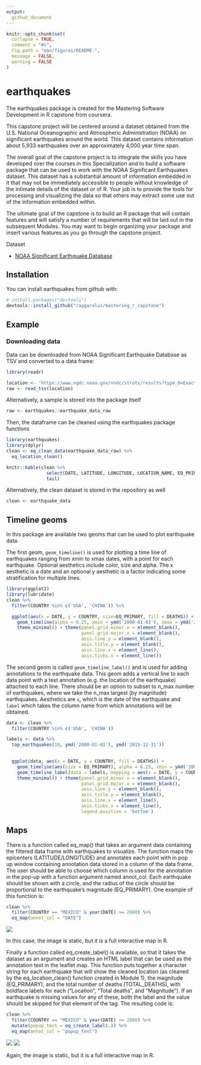 ```yaml
---
output:
  github_document
---
```


<!-- README.md is generated from README.Rmd. Please edit that file -->

```r
knitr::opts_chunk$set(
  collapse = TRUE,
  comment = "#>",
  fig.path = "man/figures/README-",
  message = FALSE,
  warning = FALSE
)
```

# earthquakes

The earthquakes package is created for the Mastering Software Development in R capstone from coursera.

This capstone project will be centered around a dataset obtained from the U.S. National Oceanographic and Atmospheric Administration (NOAA) on significant earthquakes around the world. This dataset contains information about 5,933 earthquakes over an approximately 4,000 year time span.

The overall goal of the capstone project is to integrate the skills you have developed over the courses in this Specialization and to build a software package that can be used to work with the NOAA Significant Earthquakes dataset. This dataset has a substantial amount of information embedded in it that may not be immediately accessible to people without knowledge of the intimate details of the dataset or of R. Your job is to provide the tools for processing and visualizing the data so that others may extract some use out of the information embedded within.

The ultimate goal of the capstone is to build an R package that will contain features and will satisfy a number of requirements that will be laid out in the subsequent Modules. You may want to begin organizing your package and insert various features as you go through the capstone project.

Dataset

* [NOAA Significant Earthquake Database](https://www.ngdc.noaa.gov/nndc/struts/form?t=101650&s=1&d=1)

## Installation

You can install earthquakes from github with:

```r
# install.packages("devtools")
devtools::install_github("raggaraluz/mastering_r_capstone")
```

## Example

### Downloading data

Data can be downloaded from NOAA Significant Earthquake Database as TSV and converted to a data frame:

```r
library(readr)

location <- 'https://www.ngdc.noaa.gov/nndc/struts/results?type_0=Exact&query_0=$ID&t=101650&s=13&d=189&dfn=signif.txt'
raw <- read_tsv(location)
```

Alternatively, a sample is stored into the package itself
```r
raw <- earthquakes::earthquake_data_raw
```

Then, the dataframe can be cleaned using the earthquakes package functions
```r
library(earthquakes)
library(dplyr)
clean <- eq_clean_data(earthquake_data_raw) %>%
  eq_location_clean()

knitr::kable(clean %>%
               select(DATE, LATITUDE, LONGITUDE, LOCATION_NAME, EQ_PRIMARY) %>%
               tail)
```


Alternatively, the clean dataset is stored in the repository as well

```r
clean <- earthquake_data
```

## Timeline geoms

In this package are available two geoms that can be used to plot earthquake data.

The first geom, `geom_timeline()` is used for plotting a time line of earthquakes ranging from xmin to xmax dates, with a point for each earthquake. Optional aesthetics include color, size and alpha. The x aesthetic is a date and an optional y aesthetic is a factor indicating some stratification for multiple lines.

```r
library(ggplot2)
library(lubridate)
clean %>%
  filter(COUNTRY %in% c('USA', 'CHINA')) %>%

  ggplot(aes(x = DATE, y = COUNTRY, size=EQ_PRIMARY, fill = DEATHS)) +
    geom_timeline(alpha = 0.25, xmin = ymd('2000-01-01'), xmax = ymd('2015-12-31')) +
    theme_minimal() + theme(panel.grid.minor.x = element_blank(),
                            panel.grid.major.x = element_blank(),
                            axis.line.y = element_blank(),
                            axis.title.y = element_blank(),
                            axis.line.x = element_line(),
                            axis.ticks.x = element_line())
```

The second geom is called `geom_timeline_label()` and is used for adding annotations to the earthquake data. This geom adds a vertical line to each data point with a text annotation (e.g. the location of the earthquake) attached to each line. There should be an option to subset to n_max number of earthquakes, where we take the n_max largest (by magnitude) earthquakes. Aesthetics are `x`, which is the date of the earthquake and `label` which takes the column name from which annotations will be obtained.

```r

data <- clean %>%
  filter(COUNTRY %in% c('USA', 'CHINA'))

labels <- data %>%
  top_earthquakes(10, ymd('2000-01-01'), ymd('2015-12-31'))
 

  ggplot(data, aes(x = DATE, y = COUNTRY, fill = DEATHS)) +
    geom_timeline(aes(size = EQ_PRIMARY), alpha = 0.25, xmin = ymd('2000-01-01'), xmax = ymd('2015-12-31')) +
    geom_timeline_label(data = labels, mapping = aes(x = DATE, y = COUNTRY, label = LOCATION_NAME)) +
    theme_minimal() + theme(panel.grid.minor.x = element_blank(),
                            panel.grid.major.x = element_blank(),
                            axis.line.y = element_blank(),
                            axis.title.y = element_blank(),
                            axis.line.x = element_line(),
                            axis.ticks.x = element_line(),
                            legend.position = 'bottom')
```

## Maps

There is a function called eq_map() that takes an argument data containing the filtered data frame with earthquakes to visualize. The function maps the epicenters (LATITUDE/LONGITUDE) and annotates each point with in pop up window containing annotation data stored in a column of the data frame. The user should be able to choose which column is used for the annotation in the pop-up with a function argument named annot_col. Each earthquake should be shown with a circle, and the radius of the circle should be proportional to the earthquake's magnitude (EQ_PRIMARY). One example of this function is:

```r
clean %>%  
  filter(COUNTRY == "MEXICO" & year(DATE) >= 2000) %>% 
  eq_map(annot_col = "DATE")
```
![](man/figures/README-leaflet-date.png)

In this case, the image is static, but it is a full interactive map in R.

Finally a function called eq_create_label() is available, so that it takes the dataset as an argument and creates an HTML label that can be used as the annotation text in the leaflet map. This function puts together a character string for each earthquake that will show the cleaned location (as cleaned by the eq_location_clean() function created in Module 1), the magnitude (EQ_PRIMARY), and the total number of deaths (TOTAL_DEATHS), with boldface labels for each ("Location", "Total deaths", and "Magnitude"). If an earthquake is missing values for any of these, both the label and the value should be skipped for that element of the tag. The resulting code is:

```r
clean %>% 
  filter(COUNTRY == "MEXICO" & year(DATE) >= 2000) %>% 
  mutate(popup_text = eq_create_label(.)) %>% 
  eq_map(annot_col = "popup_text")
```
![](man/figures/README-leaflet-popup-1.png)
![](man/figures/README-leaflet-popup-2.png)

Again, the image is static, but it is a full interactive map in R.


